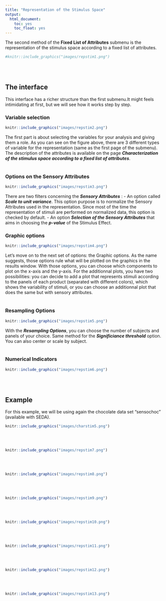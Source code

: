 ```yaml
---
title: "Representation of the Stimulus Space"
output:
  html_document:
    toc: yes
    toc_float: yes
---
```


The second method of the **Fixed List of Attributes** submenu is the representation of the stimulus space according to a fixed list of attributes.

```r
#knitr::include_graphics("images/repstim1.png")
```
<br><br />

## **The interface**

This interface has a richer structure than the first submenu.It might feels intimidating at first, but we will see how it works step by step.

### Variable selection
```r
knitr::include_graphics("images/repstim2.png")
```
The first part is about selecting the variables for your analysis and giving them a role. As you can see on the figure above, there are 3 different types of variable for the representation (same as the first page of the submenu). The description of the attributes is available on the page __*Characterization of the stimulus space according to a fixed list of attributes*__.
<br><br />

### Options on the Sensory Attributes

```r
knitr::include_graphics("images/repstim3.png")
```

There are two filters concerning the __*Sensory Attributes*__ :
- An option called __*Scale to unit variance*__. This option purpose is to normalize the Sensory Attributes used in the representation. Since most of the time the representation of stimuli are performed on normalized data, this option is checked by default.
- An option __*Selection of the Sensory Attributes*__ that aims in choosing the __*p-value*__ of the Stimulus Effect.

### Graphic options
```r
knitr::include_graphics("images/repstim4.png")
```

Let’s move on to the next set of options: the Graphic options. As the name suggests, those options rule what will be plotted on the graphics in the results window. With those options, you can choose which components to plot on the x-axis and the y-axis. 
For the additionnal plots, you have two possibilities: you can decide to add a plot that represents stimuli according to the panels of each product (separated with different colors), which shows the variability of stimuli, or you can choose an additionnal plot that does the same but with sensory attributes.
<br><br />

### Resampling Options

```r
knitr::include_graphics("images/repstim5.png")
```

With the __*Resampling Options*__, you can choose the number of subjects and panels of your choice. Same method for the __*Significiance threshold*__ option. You can also center or scale by subject.
<br><br />

### Numerical Indicators

```r
knitr::include_graphics("images/repstim6.png")
```
<br><br />


## **Example**
For this example, we will be using again the chocolate data set "sensochoc" (available with SEDA).

```r
knitr::include_graphics("images/charstim5.png")
```
<br><br />

```r
knitr::include_graphics("images/repstim7.png")
```
<br><br />

```r
knitr::include_graphics("images/repstim8.png")
```
<br><br />

```r
knitr::include_graphics("images/repstim9.png")
```
<br><br />

```r
knitr::include_graphics("images/repstim10.png")
```
<br><br />

```r
knitr::include_graphics("images/repstim11.png")
```
<br><br />

```r
knitr::include_graphics("images/repstim12.png")
```
<br><br />

```r
knitr::include_graphics("images/repstim13.png")
```
<br><br />
